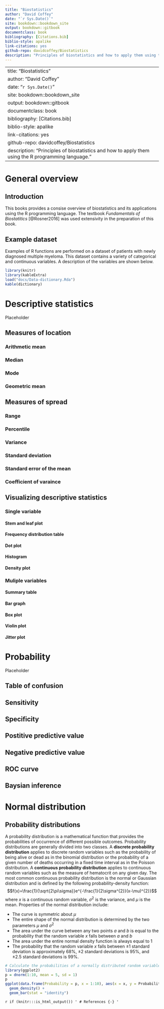 ```yaml
--- 
title: "Biostatistics"
author: "David Coffey"
date: "`r Sys.Date()`"
site: bookdown::bookdown_site
output: bookdown::gitbook
documentclass: book
bibliography: [Citations.bib]
biblio-style: apalike
link-citations: yes
github-repo: davidcoffey/Biostatistics
description: "Principles of biostatistics and how to apply them using the R programming language."
---
```

--- 
title: "Biostatistics"
author: "David Coffey"
date: "`r Sys.Date()`"
site: bookdown::bookdown_site
output: bookdown::gitbook
documentclass: book
bibliography: [Citations.bib]
biblio-style: apalike
link-citations: yes
github-repo: davidcoffey/Biostatistics
description: "Principles of biostatistics and how to apply them using the R programming language."
---

# General overview

## Introduction
This books provides a consise overview of biostatistics and its applications using the R programming language.  The textbook *Fundamentals of Biostatitics* [@Rosner2016] was used extensivity in the preparation of this book.

## Example dataset
Examples of R functions are performed on a dataset of patients with newly diagnosed multiple myeloma.  This dataset  contains a variety of categorical and continuous variables. A description of the variables are shown below.

```r
library(knitr)
library(kableExtra)
load("docs/Data-dictionary.Rda")
kable(dictionary)
```

<!--chapter:end:index.Rmd-->


# Descriptive statistics

Placeholder


## Measures of location
### Arithmetic mean
### Median
### Mode
### Geometric mean
## Measures of spread
### Range
### Percentile
### Variance
### Standard deviation
### Standard error of the mean
### Coefficient of varaince
## Visualizing descriptive statistics
### Single variable
#### Stem and leaf plot
#### Frequency distribution table
#### Dot plot
#### Histogram
#### Density plot
### Muliple variables
#### Summary table
#### Bar graph
#### Box plot
#### Violin plot
#### Jitter plot

<!--chapter:end:DescriptiveStatistics.Rmd-->


# Probability

Placeholder


## Table of confusion
## Sensitivity
## Specificity
## Postitive predictive value
## Negative predictive value
## ROC curve
## Baysian inference

<!--chapter:end:Probability.Rmd-->

# Normal distribution

## Probability distributions
A probability distribution is a mathematical function that provides the probabilities of occurrence of different possible outcomes.  Probability distributions are generally divided into two classes. A **discrete probability distribution** applies to discrete random variables such as the probability of being alive or dead as in the binomial distribution or the probability of a given number of deaths occurring in a fixed time interval as in the Poisson distribution.  A **continuous probability distribution** applies to continuous random variables such as the measure of hematocrit on any given day.  The most common continuous probability distribution is the normal or Gaussian distribution and is defined by the following probability-density function:
$$f(x)=\frac{1}{\sqrt{2\pi\sigma}}e^{-\frac{1}{2\sigma^{2}}(x-\mu)^{2}}$$
where ${x}$ is a continuous random variable, ${\sigma^{2}}$ is the variance, and ${\mu}$ is the mean.  Properties of the normal distribution include:

* The curve is symmetric about ${\mu}$
* The entire shape of the normal distribution is determined by the two parameters ${\mu}$ and ${\sigma^{2}}$
* The area under the curve between any two points ${a}$ and ${b}$ is equal to the probability that the random variable ${x}$ falls between ${a}$ and ${b}$
* The area under the entire normal density function is always equal to 1
* The probability that the random variable ${x}$ falls between ±1 standard deviation is approximately 68%, ±2 standard deviations is 95%, and ±2.5 standard deviations is 99%.

```r
# Calculate the probabilities of a normally distributed random variable
library(ggplot2)
p = dnorm(1:10, mean = 5, sd = 1)
p
ggplot(data.frame(Probability = p, x = 1:10), aes(x = x, y = Probability)) +
  geom_density() +
  geom_bar(stat = "identity")
```

<!--chapter:end:NormalDistribution.Rmd-->

`r if (knitr:::is_html_output()) '
# References {-}
'`

<!--chapter:end:References.Rmd-->

